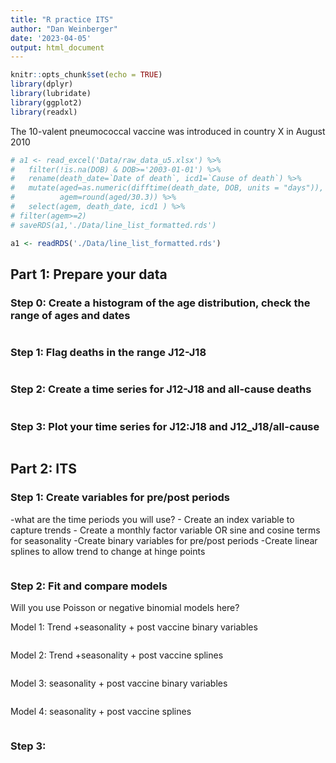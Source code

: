```yaml
---
title: "R practice ITS"
author: "Dan Weinberger"
date: '2023-04-05'
output: html_document
---
```


```r
knitr::opts_chunk$set(echo = TRUE)
library(dplyr)
library(lubridate)
library(ggplot2)
library(readxl)
```

The 10-valent pneumococcal vaccine was introduced in country X in August 2010

```r
# a1 <- read_excel('Data/raw_data_u5.xlsx') %>%
#   filter(!is.na(DOB) & DOB>='2003-01-01') %>%
#   rename(death_date=`Date of death`, icd1=`Cause of death`) %>%
#   mutate(aged=as.numeric(difftime(death_date, DOB, units = "days")),
#          agem=round(aged/30.3)) %>%
#   select(agem, death_date, icd1 ) %>%
# filter(agem>=2)
# saveRDS(a1,'./Data/line_list_formatted.rds')
```

```r
a1 <- readRDS('./Data/line_list_formatted.rds')
```

## Part 1: Prepare your data

### Step 0: Create a histogram of the age distribution, check the range of ages and dates

```r

```


### Step 1: Flag deaths in the range J12-J18

```r

```


### Step 2: Create a time series for J12-J18 and all-cause deaths

```r

```


### Step 3: Plot your time series for J12:J18 and J12_J18/all-cause

```r

```

## Part 2: ITS

### Step 1: Create variables for pre/post periods 
-what are the time periods you will use?
- Create an index variable to capture trends
- Create a monthly factor variable OR sine and cosine terms for seasonality
-Create binary variables for pre/post periods
-Create linear splines to allow trend to change at hinge points

```r

```

### Step 2: Fit and compare models

Will you use Poisson or negative binomial models here?

Model 1: Trend +seasonality + post vaccine binary variables
```r

```

Model 2: Trend +seasonality + post vaccine splines

```r

```

Model 3: seasonality + post vaccine binary variables

```r

```

Model 4: seasonality + post vaccine splines

```r

```

### Step 3: 
